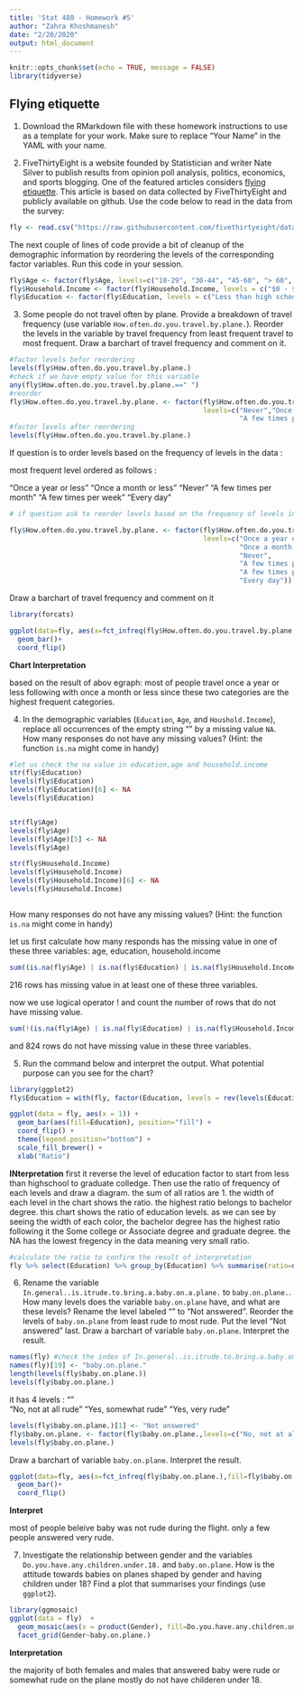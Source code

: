 ```yaml
---
title: 'Stat 480 - Homework #5'
author: "Zahra Khoshmanesh"
date: "2/20/2020"
output: html_document
---
```


```r
knitr::opts_chunk$set(echo = TRUE, message = FALSE)
library(tidyverse)
```


## Flying etiquette

1. Download the RMarkdown file with these homework instructions to use as a template for your work.
Make sure to replace "Your Name" in the YAML with your name.


2. FiveThirtyEight is a website founded by Statistician and writer Nate Silver to publish results from  opinion poll analysis, politics, economics, and sports blogging. One of the featured articles considers [flying etiquette](https://fivethirtyeight.com/features/airplane-etiquette-recline-seat/). This article is based on data collected by FiveThirtyEight and publicly available on github. Use the code below to read in the data from the survey:

```r
fly <- read.csv("https://raw.githubusercontent.com/fivethirtyeight/data/master/flying-etiquette-survey/flying-etiquette.csv")
```

The next couple of lines of code provide a bit of cleanup of the demographic information by reordering the levels of the  corresponding factor variables. Run this code in your session.

```r
fly$Age <- factor(fly$Age, levels=c("18-29", "30-44", "45-60", "> 60", ""))
fly$Household.Income <- factor(fly$Household.Income, levels = c("$0 - $24,999","$25,000 - $49,999", "$50,000 - $99,999", "$100,000 - $149,999", "150000", ""))
fly$Education <- factor(fly$Education, levels = c("Less than high school degree", "High school degree", "Some college or Associate degree", "Bachelor degree",  "Graduate degree", ""))
```


3. Some people do not travel often by plane. Provide a breakdown of travel frequency (use variable `How.often.do.you.travel.by.plane.`). Reorder the levels in the variable by travel frequency from least frequent travel to most frequent. Draw a barchart of travel frequency and comment on it. 

```r
#factor levels befor reordering
levels(fly$How.often.do.you.travel.by.plane.)
#check if we have empty value for this variable
any(fly$How.often.do.you.travel.by.plane.==" ")
#reorder
fly$How.often.do.you.travel.by.plane. <- factor(fly$How.often.do.you.travel.by.plane.,
                                                levels=c("Never","Once a year or less","Once a month or less" ,"A few times per month",
                                                         "A few times per week","Every day"))
#factor levels after reordering
levels(fly$How.often.do.you.travel.by.plane.)


```

If question is to order levels based on the frequency of levels in the data :

most frequent level ordered as follows :

"Once a year or less"
"Once a month or less"
"Never"
"A few times per month"
"A few times per week"
"Every day"

```r
# if question ask to reorder levels based on the frequency of levels in data

fly$How.often.do.you.travel.by.plane. <- factor(fly$How.often.do.you.travel.by.plane.,
                                                levels=c("Once a year or less",
                                                         "Once a month or less",
                                                         "Never",
                                                         "A few times per month",
                                                         "A few times per week",
                                                         "Every day"))

```

Draw a barchart of travel frequency and comment on it

```r
library(forcats)

ggplot(data=fly, aes(x=fct_infreq(fly$How.often.do.you.travel.by.plane.),fill=fly$How.often.do.you.travel.by.plane.)) +
  geom_bar()+ 
  coord_flip()

```

**Chart Interpretation**

based on the result of abov egraph:
most of people travel once a year or less following with once a month or less since these two categories are the highest frequent categories.


4. In the demographic variables (`Education`, `Age`, and `Houshold.Income`), replace all occurrences of the empty string "" by a missing value `NA`. How many responses do not have any missing values? (Hint: the function `is.na` might come in handy)

```r
#let us check the na value in education,age and household.income
str(fly$Education)
levels(fly$Education)
levels(fly$Education)[6] <- NA
levels(fly$Education)


str(fly$Age)
levels(fly$Age)
levels(fly$Age)[5] <- NA
levels(fly$Age)

str(fly$Household.Income)
levels(fly$Household.Income)
levels(fly$Household.Income)[6] <- NA
levels(fly$Household.Income)



```

How many responses do not have any missing values? (Hint: the function `is.na` might come in handy)


let us first calculate how many responds has the missing value in one of these three variables: age, education, household.income

```r
sum((is.na(fly$Age) | is.na(fly$Education) | is.na(fly$Household.Income)))
```
 216 rows has missing value in at least one of these three variables.
 
 now we use logical operator ! and count the number of rows that do not have missing value.
 
```r
sum(!(is.na(fly$Age) | is.na(fly$Education) | is.na(fly$Household.Income)))

```
and 824 rows do not have missing value in these three variables.


5. Run the command below and interpret the output. What potential purpose can you see for the chart? 
```r
library(ggplot2)
fly$Education = with(fly, factor(Education, levels = rev(levels(Education))))

ggplot(data = fly, aes(x = 1)) + 
  geom_bar(aes(fill=Education), position="fill") + 
  coord_flip() +
  theme(legend.position="bottom") +
  scale_fill_brewer() + 
  xlab("Ratio") 
```

**INterpretation**
first it reverse the level of education factor to start from less than highschool to graduate colledge. Then use the ratio of frequency of each levels and draw a diagram. the sum of all ratios are 1. the width of each level in the chart shows the ratio. the highest ratio belongs to bachelor degree.
this chart shows the ratio of  education levels. as we can see by seeing the width of each color, the bachelor degree has the highest ratio following it the Some college or Associate degree and graduate degree. the NA has the lowest fregency in the data meaning very small ratio.

```r
#calculate the ratio to confirm the result of interpretation
fly %>% select(Education) %>% group_by(Education) %>% summarise(ratio=n()/nrow(fly))
```



6. Rename the variable `In.general..is.itrude.to.bring.a.baby.on.a.plane.` to `baby.on.plane.`. How many levels does the variable `baby.on.plane` have, and what are these levels? Rename the level labeled "" to "Not answered". Reorder the levels of `baby.on.plane` from least rude to most rude. Put the level "Not answered" last. Draw a barchart of variable `baby.on.plane`.  Interpret the result.

```r
names(fly) #check the index of In.general..is.itrude.to.bring.a.baby.on.a.plane.
names(fly)[19] <- "baby.on.plane."
length(levels(fly$baby.on.plane.))
levels(fly$baby.on.plane.)

```
 it has 4 levels : 
 ""   
 "No, not at all rude" 
 "Yes, somewhat rude" 
 "Yes, very rude" 
 
```r
levels(fly$baby.on.plane.)[1] <- "Not answered"
fly$baby.on.plane. <- factor(fly$baby.on.plane.,levels=c("No, not at all rude","Yes, somewhat rude" ,"Yes, very rude","Not answered"))
levels(fly$baby.on.plane.)

```
 
Draw a barchart of variable `baby.on.plane`.  Interpret the result.

```r
ggplot(data=fly, aes(x=fct_infreq(fly$baby.on.plane.),fill=fly$baby.on.plane.)) +
  geom_bar()+ 
  coord_flip()

```

**Interpret**

most of people beleive baby was not rude during the flight. only a few people answered very rude.


7. Investigate the relationship between gender and the variables `Do.you.have.any.children.under.18.` and `baby.on.plane`. How is the attitude towards babies on planes shaped by gender and having children under 18? Find a plot that summarises your findings (use `ggplot2`).

```r

library(ggmosaic)
ggplot(data = fly)  + 
  geom_mosaic(aes(x = product(Gender), fill=Do.you.have.any.children.under.18., weight=1)) +
  facet_grid(Gender~baby.on.plane.)

```

**Interpretation**

the majority of both females and males that answered baby were rude or somewhat rude on the plane mostly do not have childeren under 18. 

